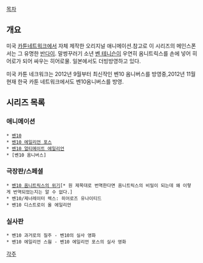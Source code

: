 [[목차]]
== 개요 ==
미국 [[카툰네트워크]]에서 자체 제작한 오리지널 애니메이션.참고로 이 시리즈의 메인스폰서는 그 유명한 [[반다이]].
말썽꾸러기 소년 [[벤 테니슨]]이 우연히 옴니트릭스를 손에 넣어 히어로가 되어 싸우는 히어로물. 일본에서도 더빙방영하고 있다.

미국 카툰 네크워크는 2012년 9월부터 최신작인 벤10 옴니버스를 방영중,2012년 11월 현재 한국 카툰 네트워크에서도 벤10옴니버스를 방영.

== 시리즈 목록 ==
=== 애니메이션 ===
 * [[벤10]]
 * [[벤10 에일리언 포스]]
 * [[벤10 얼티메이트 에일리언]]
 * [벤10 옴니버스]
=== 극장판/스페셜 ===
 * [[벤10 옴니트릭스의 위기]][* 원 제목대로 번역한다면 옴니트릭스의 비밀이 되는데 왜 이렇게 번역되었는지는 알 수 없다.]
 * 벤10/제너레이터 렉스: 히어로즈 유나이티드
 * 벤10 디스트로이 올 에일리언

=== 실사판 ===
 * 벤10 과거로의 질주 - 벤10의 실사 영화
 * 벤10 에일리언 스웜 - 벤10 에일리언 포스의 실사 영화


[[각주]]
